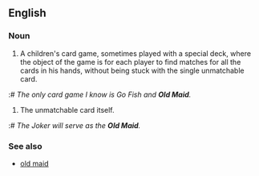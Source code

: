 ==English==

===Noun===
{{en-noun|sg=[[old|Old]] [[maid|Maid]]|-}}

# A children's card game, sometimes played with a special deck, where the object of the game is for each player to find matches for all the cards in his hands, without being stuck with the single unmatchable card. 
:# ''The only card game I know is Go Fish and '''Old Maid'''.''
# The unmatchable card itself. 
:# ''The Joker will serve as the '''Old Maid'''.''

===See also===
*[[old maid]]